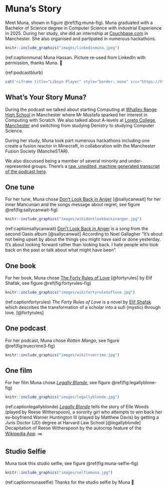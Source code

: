 # Muna's Story {#muna}

Meet Muna, shown in figure \@ref(fig:muna-fig). Muna graduated with a Bachelor of Science degree in Computer Science with Industrial Experience in 2025. During her study, she did an internship at [Couchbase.com](https://en.wikipedia.org/wiki/Couchbase,_Inc.) in Manchester. She also organised and partipated in numerous hackathons.

```r
knitr::include_graphics("images/linkedinmuna.jpeg")
```
(ref:captionmuna) Muna Hassan. Picture re-used from LinkedIn with permission, thanks Muna. 🙏

(ref:podcastblurb)


```r
cat('<iframe title="Libsyn Player" style="border: none" src="https://html5-player.libsyn.com/embed/episode/id/37400465/height/90/theme/custom/thumbnail/yes/direction/forward/render-playlist/no/custom-color/000000/" height="90" width="100%" scrolling="no"  allowfullscreen="" webkitallowfullscreen="true" mozallowfullscreen="true" allowfullscreen="true" msallowfullscreen="true" style="border: none;"></iframe>')
```


## What's Your Story Muna? {#munas-story}

During the podcast we talked about starting Computing at [Whalley Range High School](https://en.wikipedia.org/wiki/Whalley_Range_High_School) in Manchester where Mr Mustafa sparked her interest in Computing with Scratch. We also talked about A-levels at [Loreto College, Manchester](https://en.wikipedia.org/wiki/Loreto_College,_Manchester) and switching from studying Denistry to studying Computer Science.

During her study, Muna took part numerous hackathons including one create a fusion reactor in Minecraft, in collaboration with the Manchester Fusion Society (MancheSTAR).

We also discussed being a member of several minority and under-represented groups.  There's a [raw, unedited, machine generated transcript of the podcast here](https://github.com/dullhunk/cdyf/blob/master/raw-transcript-muna.md).


## One tune {#munatune}

For her tune, Muna chose [Don't Look Back in Anger](https://en.wikipedia.org/wiki/Don%27t_Look_Back_in_Anger) [@sallycanwait] for her inner Mancunian and the songs message about regret, see figure \@ref(fig:sallycanwait-fig)

```r
knitr::include_graphics("images/wikidontlookbackinanger.jpg")
```
(ref:captionsallycanwait) [Don't Look Back in Anger](https://en.wikipedia.org/wiki/Don%27t_Look_Back_in_Anger) is a song from the second Oasis album [@sallycanwait] According to Noel Gallagher “It's about not being upset by about the things you might have said or done yesterday. It's about looking forward rather than looking back. I hate people who look back on the past or talk about what might have been”.

## One book {#munasbook}

For her book, Muna chose [The Forty Rules of Love](https://en.wikipedia.org/wiki/The_Forty_Rules_of_Love) [@fortyrules] by Elif Shafak, see figure \@ref(fig:fortyrules-fig)

```r
knitr::include_graphics("images/wikifortyrulesoflove.jpg")
```

(ref:captionfortyrules) _The Forty Rules of Love_ is a novel by [Elif Shafak](https://en.wikipedia.org/wiki/Elif_Shafak) which describes the transformation of a scholar into a sufi (mystic) through love. [@fortyrules]

## One podcast {#munapod}

For her podcast, Muna chose *Rotten Mango*, see figure \@ref(fig:truecrime3-fig)

```r
knitr::include_graphics("images/wikitruecrime.jpg")
```

## One film {#munafilm}

For her film Muna chose _[Legally Blonde](https://en.wikipedia.org/wiki/Legally_Blonde)_, see figure \@ref(fig:legallyblone-fig)

```r
knitr::include_graphics("images/legallyblonde.jpg")
```
(ref:captionlegallyblonde) _[Legally Blonde](https://en.wikipedia.org/wiki/Legally_Blonde)_ tells the story of Elle Woods (played by Reese Witherspoon), a sorority girl who attempts to win back her ex-boyfriend Warner Huntington III (played by Matthew Davis) by getting a Juris Doctor (JD) degree at Harvard Law School [@legallyblonde] Decapitation of Reese Witherspoon by the autocrop feature of the [Wikipedia App](https://apps.apple.com/us/app/wikipedia/id324715238). ✂️

## Studio Selfie {#munaselfie}

Muna took this studio selfie, see figure \@ref(fig:muna-selfie-fig)

```r
knitr::include_graphics("images/selfiemuna.jpg")
```
(ref:captionmunaselfie) Thanks for the studio selfie by Muna 🤳
